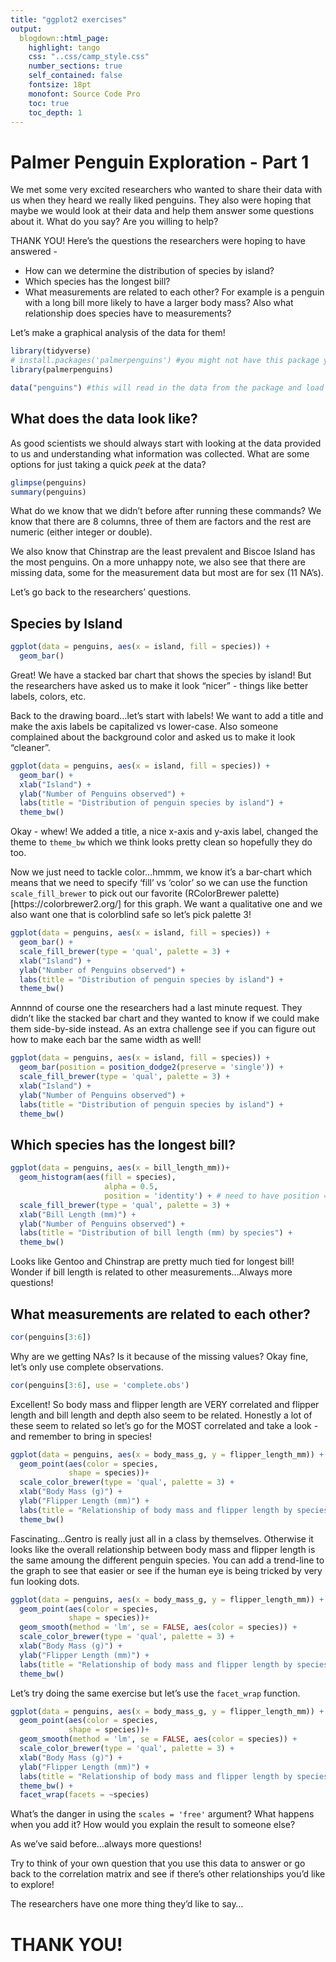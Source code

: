 ```yaml
---
title: "ggplot2 exercises"
output: 
  blogdown::html_page: 
    highlight: tango
    css: "..css/camp_style.css"
    number_sections: true
    self_contained: false
    fontsize: 18pt
    monofont: Source Code Pro
    toc: true
    toc_depth: 1
---
```


# Palmer Penguin Exploration - Part 1

We met some very excited researchers who wanted to share their data with us when they heard we really liked penguins. They also were hoping that maybe we would look at their data and help them answer some questions about it. What do you say? Are you willing to help? 

THANK YOU! Here's the questions the researchers were hoping to have answered - 

- How can we determine the distribution of species by island?
- Which species has the longest bill?
- What measurements are related to each other? For example is a penguin with a long bill more likely to have a larger body mass? Also what relationship does species have to measurements?

Let's make a graphical analysis of the data for them!

```r
library(tidyverse)
# install.packages('palmerpenguins') #you might not have this package yet so make sure you install it!
library(palmerpenguins)

data("penguins") #this will read in the data from the package and load it to to our environment
```

## What does the data look like?

As good scientists we should always start with looking at the data provided to us and understanding what information was collected. What are some options for just taking a quick *peek* at the data?

```r
glimpse(penguins)
summary(penguins)
```

What do we know that we didn't before after running these commands? We know that there are 8 columns, three of them are factors and the rest are numeric (either integer or double).

We also know that Chinstrap are the least prevalent and Biscoe Island has the most penguins. On a more unhappy note, we also see that there are missing data, some for the measurement data but most are for sex (11 NA's).

Let's go back to the researchers' questions.

## Species by Island


```r
ggplot(data = penguins, aes(x = island, fill = species)) +
  geom_bar() 
```

Great! We have a stacked bar chart that shows the species by island! But the researchers have asked us to make it look "nicer" - things like better labels, colors, etc.

Back to the drawing board...let's start with labels! We want to add a title and make the axis labels be capitalized vs lower-case. Also someone complained about the background color and asked us to make it look "cleaner".

```r
ggplot(data = penguins, aes(x = island, fill = species)) +
  geom_bar() +
  xlab("Island") + 
  ylab("Number of Penguins observed") +
  labs(title = "Distribution of penguin species by island") +
  theme_bw()
```

Okay - whew! We added a title, a nice x-axis and y-axis label, changed the theme to `theme_bw` which we think looks pretty clean so hopefully they do too.

Now we just need to tackle color...hmmm, we know it's a bar-chart which means that we need to specify 'fill' vs 'color' so we can use the function `scale_fill_brewer` to pick out our favorite (RColorBrewer palette)[https://colorbrewer2.org/] for this graph. We want a qualitative one and we also want one that is colorblind safe so let's pick palette 3!

```r
ggplot(data = penguins, aes(x = island, fill = species)) +
  geom_bar() +
  scale_fill_brewer(type = 'qual', palette = 3) +
  xlab("Island") + 
  ylab("Number of Penguins observed") +
  labs(title = "Distribution of penguin species by island") +
  theme_bw()
```

Annnnd of course one the researchers had a last minute request. They didn't like the stacked bar chart and they wanted to know if we could make them side-by-side instead. As an extra challenge see if you can figure out how to make each bar the same width as well!

```r
ggplot(data = penguins, aes(x = island, fill = species)) +
  geom_bar(position = position_dodge2(preserve = 'single')) +
  scale_fill_brewer(type = 'qual', palette = 3) +
  xlab("Island") + 
  ylab("Number of Penguins observed") +
  labs(title = "Distribution of penguin species by island") +
  theme_bw()
```

## Which species has the longest bill?

```r
ggplot(data = penguins, aes(x = bill_length_mm))+
  geom_histogram(aes(fill = species),
                     alpha = 0.5, 
                     position = 'identity') + # need to have position = 'identity' to have the alpha work!
  scale_fill_brewer(type = 'qual', palette = 3) +
  xlab("Bill Length (mm)") + 
  ylab("Number of Penguins observed") +
  labs(title = "Distribution of bill length (mm) by species") +
  theme_bw()
```

Looks like Gentoo and Chinstrap are pretty much tied for longest bill! Wonder if bill length is related to other measurements...Always more questions!

## What measurements are related to each other?

```r
cor(penguins[3:6])
```

Why are we getting NAs? Is it because of the missing values? Okay fine, let's only use complete observations.

```r
cor(penguins[3:6], use = 'complete.obs')
```

Excellent! So body mass and flipper length are VERY correlated and flipper length and bill length and depth also seem to be related. Honestly a lot of these seem to related so let's go for the MOST correlated and take a look - and remember to bring in species!

```r
ggplot(data = penguins, aes(x = body_mass_g, y = flipper_length_mm)) +
  geom_point(aes(color = species,
             shape = species))+
  scale_color_brewer(type = 'qual', palette = 3) +
  xlab("Body Mass (g)") + 
  ylab("Flipper Length (mm)") +
  labs(title = "Relationship of body mass and flipper length by species") +
  theme_bw()
```

Fascinating...Gentro is really just all in a class by themselves. Otherwise it looks like the overall relationship between body mass and flipper length is the same amoung the different penguin species. You can add a trend-line to the graph to see that easier or see if the human eye is being tricked by very fun looking dots.

```r
ggplot(data = penguins, aes(x = body_mass_g, y = flipper_length_mm)) +
  geom_point(aes(color = species,
             shape = species))+
  geom_smooth(method = 'lm', se = FALSE, aes(color = species)) + 
  scale_color_brewer(type = 'qual', palette = 3) +
  xlab("Body Mass (g)") + 
  ylab("Flipper Length (mm)") +
  labs(title = "Relationship of body mass and flipper length by species") +
  theme_bw()
```

Let's try doing the same exercise but let's use the `facet_wrap` function.

```r
ggplot(data = penguins, aes(x = body_mass_g, y = flipper_length_mm)) +
  geom_point(aes(color = species,
             shape = species))+
  geom_smooth(method = 'lm', se = FALSE, aes(color = species)) + 
  scale_color_brewer(type = 'qual', palette = 3) +
  xlab("Body Mass (g)") + 
  ylab("Flipper Length (mm)") +
  labs(title = "Relationship of body mass and flipper length by species") +
  theme_bw() +
  facet_wrap(facets = ~species)
```

What's the danger in using the `scales = 'free'` argument? What happens when you add it? How would you explain the result to someone else?

As we've said before...always more questions!

Try to think of your own question that you use this data to answer or go back to the correlation matrix and see if there's other relationships you'd like to explore!

The researchers have one more thing they'd like to say...

# THANK YOU! {-}
